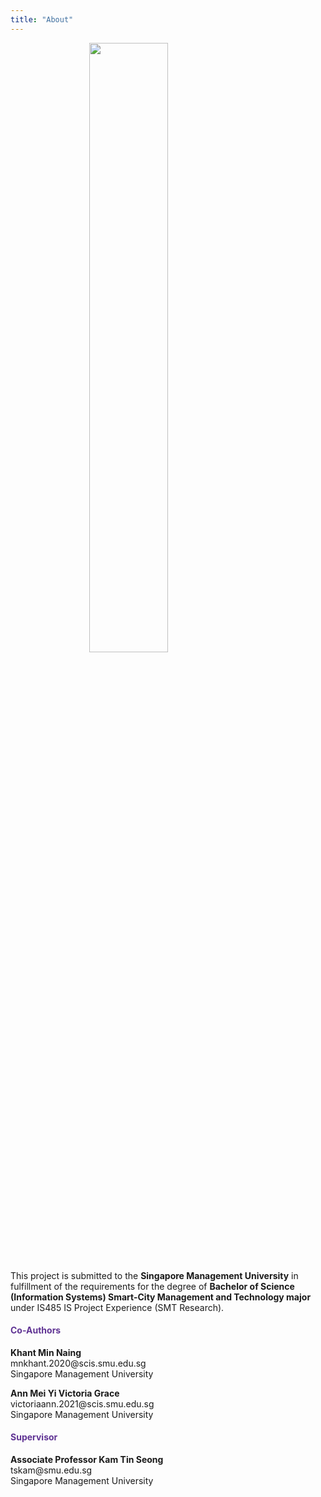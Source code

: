 ```yaml
---
title: "About"
---
```


![](images/Spatialilengt.png){width="50%" style="display: block; margin-left: auto; margin-right: auto;"}

This project is submitted to the **Singapore Management University** in fulfillment of the requirements for the degree of **Bachelor of Science (Information Systems) Smart-City Management and Technology major** under IS485 IS Project Experience (SMT Research).

::: {style="color: #603494;"}
#### **Co-Authors** {style="color: #603494;"}
:::

**Khant Min Naing**\
mnkhant.2020\@scis.smu.edu.sg\
Singapore Management University

**Ann Mei Yi Victoria Grace**\
victoriaann.2021\@scis.smu.edu.sg\
Singapore Management University

::: {style="color: #603494;"}
#### **Supervisor** {style="color: #603494;"}
:::

**Associate Professor Kam Tin Seong**\
tskam\@smu.edu.sg\
Singapore Management University
